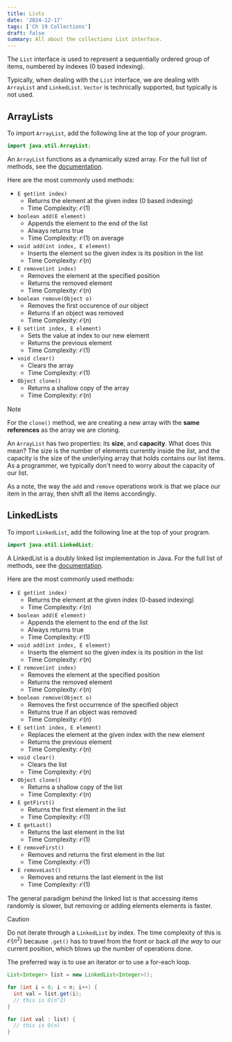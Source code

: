 ```yaml
---
title: Lists
date: '2024-12-17'
tags: ['Ch 19 Collections']
draft: false
summary: All about the collections List interface.
---
```


The `List` interface is used to represent a sequentially ordered group 
of items, numbered by indexes (0 based indexing).

Typically, when dealing with the `List` interface, we are dealing with 
`ArrayList` and `LinkedList`. `Vector` is technically supported, but typically is not used.

## ArrayLists

To import `ArrayList`, add the following line at the top of your program.

```java 
import java.util.ArrayList;
```

An `ArrayList` functions as a dynamically sized array. For the full list of methods, see the 
[documentation](https://docs.oracle.com/javase/8/docs/api/java/util/ArrayList.html). 

Here are the most commonly used methods:
- `E get(int index)`
  - Returns the element at the given index (0 based indexing)
  - Time Complexity: $\mathcal{O}(1)$
- `boolean add(E element)`
  - Appends the element to the end of the list
  - Always returns true
  - Time Complexity: $\mathcal{O}(1)$ on average
- `void add(int index, E element)`
  - Inserts the element so the given index is its position in the list
  - Time Complexity: $\mathcal{O}(n)$
- `E remove(int index)`
  - Removes the element at the specified position
  - Returns the removed element
  - Time Complexity: $\mathcal{O}(n)$
- `boolean remove(Object o)`
  - Removes the first occurence of our object
  - Returns if an object was removed
  - Time Complexity: $\mathcal{O}(n)$
- `E set(int index, E element)`
  - Sets the value at index to our new element
  - Returns the previous element
  - Time Complexity: $\mathcal{O}(1)$
- `void clear()`
  - Clears the array
  - Time Complexity: $\mathcal{O}(1)$
- `Object clone()`
  - Returns a shallow copy of the array
  - Time Complexity: $\mathcal{O}(n)$

> [!NOTE]
> For the `clone()` method, we are creating a new 
> array with the **same references** as the array we are cloning.

An `ArrayList` has two properties: its **size**, and **capacity**.
What does this mean? The size is the number of elements currently
inside the list, and the capacity is the size of the underlying array
that holds contains our list items. As a programmer, we typically don't 
need to worry about the capacity of our list.

As a note, the way the `add` and `remove` operations work is that we 
place our item in the array, then shift all the items accordingly.

## LinkedLists

To import `LinkedList`, add the following line at the top of your program.

```java 
import java.util.LinkedList;
```

A LinkedList is a doubly linked list implementation in Java. For the full list of methods, see the 
[documentation](https://docs.oracle.com/javase/8/docs/api/java/util/LinkedList.html). 

Here are the most commonly used methods:
- `E get(int index)`
  - Returns the element at the given index (0-based indexing)
  - Time Complexity: $\mathcal{O}(n)$
- `boolean add(E element)`
  - Appends the element to the end of the list
  - Always returns true
  - Time Complexity: $\mathcal{O}(1)$
- `void add(int index, E element)`
  - Inserts the element so the given index is its position in the list
  - Time Complexity: $\mathcal{O}(n)$
- `E remove(int index)`
  - Removes the element at the specified position
  - Returns the removed element
  - Time Complexity: $\mathcal{O}(n)$
- `boolean remove(Object o)`
  - Removes the first occurrence of the specified object
  - Returns true if an object was removed
  - Time Complexity: $\mathcal{O}(n)$
- `E set(int index, E element)`
  - Replaces the element at the given index with the new element
  - Returns the previous element
  - Time Complexity: $\mathcal{O}(n)$
- `void clear()`
  - Clears the list
  - Time Complexity: $\mathcal{O}(n)$
- `Object clone()`
  - Returns a shallow copy of the list
  - Time Complexity: $\mathcal{O}(n)$
- `E getFirst()`
  - Returns the first element in the list
  - Time Complexity: $\mathcal{O}(1)$
- `E getLast()`
  - Returns the last element in the list
  - Time Complexity: $\mathcal{O}(1)$
- `E removeFirst()`
  - Removes and returns the first element in the list
  - Time Complexity: $\mathcal{O}(1)$
- `E removeLast()`
  - Removes and returns the last element in the list
  - Time Complexity: $\mathcal{O}(1)$

The general paradigm behind the linked list is that accessing 
items randomly is slower, but removing or adding elements elements 
is faster. 

> [!CAUTION]
> Do not iterate through a `LinkedList` by index. The time complexity of 
> this is $\mathcal{O}(n^{2})$ because `.get()` has to travel from the front 
> or back *all the way* to our current position, which blows up the number of 
> operations done.
> 
> The preferred way is to use an iterator or to use a for-each loop.
> 
> ```java
> List<Integer> list = new LinkedList<Integer>();
> ```
> 
> ```java
> for (int i = 0; i < n; i++) {
>   int val = list.get(i); 
>   // this is O(n^2)
> }
> ```
> 
> ```java
> for (int val : list) {
>   // this is O(n)
> }
> ```